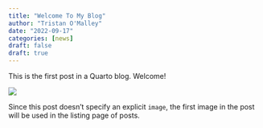 ```yaml
---
title: "Welcome To My Blog"
author: "Tristan O'Malley"
date: "2022-09-17"
categories: [news]
draft: false
draft: true
---
```


This is the first post in a Quarto blog. Welcome!

![](thumbnail.jpg)

Since this post doesn't specify an explicit `image`, the first image in the post will be used in the listing page of posts.
